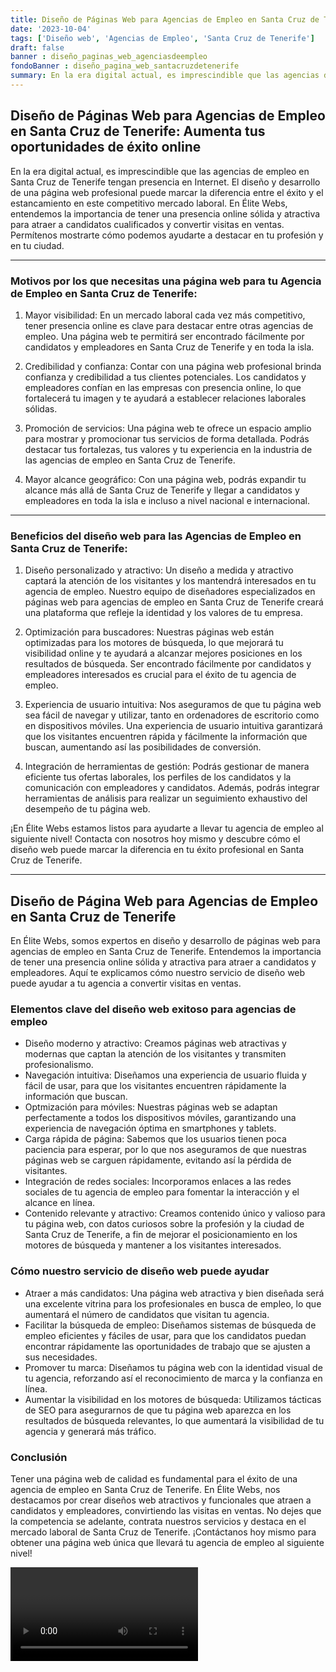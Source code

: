 ```yaml
---
title: Diseño de Páginas Web para Agencias de Empleo en Santa Cruz de Tenerife
date: '2023-10-04'
tags: ['Diseño web', 'Agencias de Empleo', 'Santa Cruz de Tenerife']
draft: false
banner : diseño_paginas_web_agenciasdeempleo
fondoBanner : diseño_pagina_web_santacruzdetenerife
summary: En la era digital actual, es imprescindible que las agencias de empleo en Santa Cruz de Tenerife tengan presencia en Internet. El diseño y desarrollo de una página web profesional puede marcar la diferencia entre el éxito y el estancamiento en este competitivo mercado laboral. En Élite Webs, entendemos la importancia de tener una presencia online sólida y atractiva para atraer a candidatos cualificados y convertir visitas en ventas. Permítenos mostrarte cómo podemos ayudarte a destacar en tu profesión y en tu ciudad.
---
```


## Diseño de Páginas Web para Agencias de Empleo en Santa Cruz de Tenerife: Aumenta tus oportunidades de éxito online

En la era digital actual, es imprescindible que las agencias de empleo en Santa Cruz de Tenerife tengan presencia en Internet. El diseño y desarrollo de una página web profesional puede marcar la diferencia entre el éxito y el estancamiento en este competitivo mercado laboral. En Élite Webs, entendemos la importancia de tener una presencia online sólida y atractiva para atraer a candidatos cualificados y convertir visitas en ventas. Permítenos mostrarte cómo podemos ayudarte a destacar en tu profesión y en tu ciudad.

---

### Motivos por los que necesitas una página web para tu Agencia de Empleo en Santa Cruz de Tenerife:

1. Mayor visibilidad: En un mercado laboral cada vez más competitivo, tener presencia online es clave para destacar entre otras agencias de empleo. Una página web te permitirá ser encontrado fácilmente por candidatos y empleadores en Santa Cruz de Tenerife y en toda la isla.

2. Credibilidad y confianza: Contar con una página web profesional brinda confianza y credibilidad a tus clientes potenciales. Los candidatos y empleadores confían en las empresas con presencia online, lo que fortalecerá tu imagen y te ayudará a establecer relaciones laborales sólidas.

3. Promoción de servicios: Una página web te ofrece un espacio amplio para mostrar y promocionar tus servicios de forma detallada. Podrás destacar tus fortalezas, tus valores y tu experiencia en la industria de las agencias de empleo en Santa Cruz de Tenerife.

4. Mayor alcance geográfico: Con una página web, podrás expandir tu alcance más allá de Santa Cruz de Tenerife y llegar a candidatos y empleadores en toda la isla e incluso a nivel nacional e internacional.

---

### Beneficios del diseño web para las Agencias de Empleo en Santa Cruz de Tenerife:

1. Diseño personalizado y atractivo: Un diseño a medida y atractivo captará la atención de los visitantes y los mantendrá interesados en tu agencia de empleo. Nuestro equipo de diseñadores especializados en páginas web para agencias de empleo en Santa Cruz de Tenerife creará una plataforma que refleje la identidad y los valores de tu empresa.

2. Optimización para buscadores: Nuestras páginas web están optimizadas para los motores de búsqueda, lo que mejorará tu visibilidad online y te ayudará a alcanzar mejores posiciones en los resultados de búsqueda. Ser encontrado fácilmente por candidatos y empleadores interesados es crucial para el éxito de tu agencia de empleo.

3. Experiencia de usuario intuitiva: Nos aseguramos de que tu página web sea fácil de navegar y utilizar, tanto en ordenadores de escritorio como en dispositivos móviles. Una experiencia de usuario intuitiva garantizará que los visitantes encuentren rápida y fácilmente la información que buscan, aumentando así las posibilidades de conversión.

4. Integración de herramientas de gestión: Podrás gestionar de manera eficiente tus ofertas laborales, los perfiles de los candidatos y la comunicación con empleadores y candidatos. Además, podrás integrar herramientas de análisis para realizar un seguimiento exhaustivo del desempeño de tu página web.

¡En Élite Webs estamos listos para ayudarte a llevar tu agencia de empleo al siguiente nivel! Contacta con nosotros hoy mismo y descubre cómo el diseño web puede marcar la diferencia en tu éxito profesional en Santa Cruz de Tenerife.

---

<GifSeo />

<Cta />

## Diseño de Página Web para Agencias de Empleo en Santa Cruz de Tenerife

En Élite Webs, somos expertos en diseño y desarrollo de páginas web para agencias de empleo en Santa Cruz de Tenerife. Entendemos la importancia de tener una presencia online sólida y atractiva para atraer a candidatos y empleadores. Aquí te explicamos cómo nuestro servicio de diseño web puede ayudar a tu agencia a convertir visitas en ventas.

### Elementos clave del diseño web exitoso para agencias de empleo

- Diseño moderno y atractivo: Creamos páginas web atractivas y modernas que captan la atención de los visitantes y transmiten profesionalismo.
- Navegación intuitiva: Diseñamos una experiencia de usuario fluida y fácil de usar, para que los visitantes encuentren rápidamente la información que buscan.
- Optmización para móviles: Nuestras páginas web se adaptan perfectamente a todos los dispositivos móviles, garantizando una experiencia de navegación óptima en smartphones y tablets.
- Carga rápida de página: Sabemos que los usuarios tienen poca paciencia para esperar, por lo que nos aseguramos de que nuestras páginas web se carguen rápidamente, evitando así la pérdida de visitantes.
- Integración de redes sociales: Incorporamos enlaces a las redes sociales de tu agencia de empleo para fomentar la interacción y el alcance en línea.
- Contenido relevante y atractivo: Creamos contenido único y valioso para tu página web, con datos curiosos sobre la profesión y la ciudad de Santa Cruz de Tenerife, a fin de mejorar el posicionamiento en los motores de búsqueda y mantener a los visitantes interesados.

### Cómo nuestro servicio de diseño web puede ayudar

- Atraer a más candidatos: Una página web atractiva y bien diseñada será una excelente vitrina para los profesionales en busca de empleo, lo que aumentará el número de candidatos que visitan tu agencia.
- Facilitar la búsqueda de empleo: Diseñamos sistemas de búsqueda de empleo eficientes y fáciles de usar, para que los candidatos puedan encontrar rápidamente las oportunidades de trabajo que se ajusten a sus necesidades.
- Promover tu marca: Diseñamos tu página web con la identidad visual de tu agencia, reforzando así el reconocimiento de marca y la confianza en línea.
- Aumentar la visibilidad en los motores de búsqueda: Utilizamos tácticas de SEO para asegurarnos de que tu página web aparezca en los resultados de búsqueda relevantes, lo que aumentará la visibilidad de tu agencia y generará más tráfico.

### Conclusión

Tener una página web de calidad es fundamental para el éxito de una agencia de empleo en Santa Cruz de Tenerife. En Élite Webs, nos destacamos por crear diseños web atractivos y funcionales que atraen a candidatos y empleadores, convirtiendo las visitas en ventas. No dejes que la competencia se adelante, contrata nuestros servicios y destaca en el mercado laboral de Santa Cruz de Tenerife. ¡Contáctanos hoy mismo para obtener una página web única que llevará tu agencia de empleo al siguiente nivel!

<Video />

<CtaBot job='Agencias de Empleo' city='Santa Cruz de Tenerife'/>

<Gmaps query='Santa Cruz de Tenerife+españa+maps' />